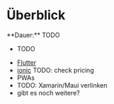 
# Überblick

<Callout>
  **Dauer:** TODO


  - TODO
</Callout>

- [Flutter](https://flutter.dev)
- [ionic](https://ionic.io) TODO: check pricing
- PWAs
- TODO: Xamarin/Maui verlinken
- gibt es noch weitere?
